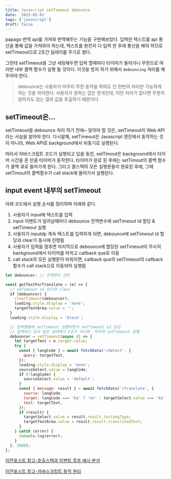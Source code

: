 ```yaml
---
title: Javascript setTimeout debounce
date: '2023-05-01'
tags: ['javascript']
draft: false
---
```


papago 번역 api를 가져와 번역해주는 기능을 구현해보았다. 입력한 텍스트를 api 통신을 통해 값을 가져와야 하는데, 텍스트를 완전히 다 입력 한 후에 통신을 해야 하므로 setTimeout으로 2초간 딜레이를 주기로 했다.

그런데 setTimeout을 그냥 세팅해두면 입력 할때마다 타이머가 돌아가니 무한으로 여러번 내부 콜백 함수가 실행 될 것이다. 이것을 방지 하기 위해서 `debouncing` 처리를 해주어야 한다.

> debounce는 사용자가 아무리 무한 동작을 하여도 단 한번의 처리만 가능하게 하는 것을 의미한다. 사용자가 원하는 값은 한개인데, 이런 처리가 없다면 무한히 원하지도 않는 결과 값을 추출하기 때문이다.

## setTimeout은...
setTimeout을 debounce 처리 하기 전에~ 알아야 할 것은, setTimeout이 Web API라는 사실을 알아야 한다. 다시말해, setTimeout은 Javascript 엔진에서 동작하는 것이 아니라, Web API로 background에서 비동기로 실행된다.

따라서 자바스크립트 코드가 실행되고 있을 동안, setTimout은 background에서 타이머 시간을 준 만큼 타이머가 동작한다. 타이머가 완료 된 후에는 setTimout의 콜백 함수가 콜백 큐로 들어가게 된다. 그리고 콜스택의 모든 실행문들이 완료된 후에, 그때 setTimout의 콜백함수가 call stack에 들어가서 실행된다.

## input event 내부의 setTimeout
아래 코드에서 실행 순서를 정리하며 아래와 같다.

1. 사용자가 input에 텍스트를 입력
2. input 이벤트가 일어날때마다 debounce 전역변수에 setTimeout Id 할당 & setTimeout 실행
3. 사용자가 inputdp 계속 텍스트를 입력하게 되면, debounce에 setTimeout Id 할당과 clear가 동시에 진행됨
4. 사용자가 입력을 멈추면 마지막으로 debounce에 할당된 setTimeout이 무사히 background에서 타이머를 마치고 callback que로 이동
5. call stack의 모든 실행문이 비워지면,  callback que의 setTimeout의 callback 함수가 call stack으로 이동되어 실행됨

```javascript
let debouncer; // 전역변수 선언

const getTextForTranslate = (e) => {
  // seTimeout id 있으면 clear
  if (debouncer) {
    clearTimeout(debouncer);
    loading.style.display = 'none';
    targetTextArea.value = '';
  }
  loading.style.display = 'block';

  // 입력했을때 setTimeout 실행되면서 setTimeout id 담김
  // 입력하고 있지 않은 상태에서 2초가 지나면  마지막 setTimeout 실행
  debouncer = setTimeout(async () => {
    let targetText = e.target.value;
    try {
      const { langCode } = await fetchData('/detect', {
        query: targetText,
      });
      loading.style.display = 'none';
      sourceSelect.value = langCode;
      if (!langCode) {
        sourceSelect.value = 'default';
      }
      const { message: result } = await fetchData('/translate', {
        source: langCode,
        target: langCode === 'ko' ? 'en' : targetSelect.value === 'ko' ? 'en' : 'ko',
        text: targetText,
      });
      if (result) {
        targetSelect.value = result.result.tarLangType;
        targetTextArea.value = result.result.translatedText;
      }
    } catch (error) {
      console.log(error);
    }
  }, 2000);
};


```

[이전포스트 참고-호출스택과 이벤트 루프 예시 분석](https://www.junedevblog.com/blog/javascript/eventLoop)

[이전포스트 참고-자바스크립트 동작 원리](https://www.junedevblog.com/blog/javascript/async)